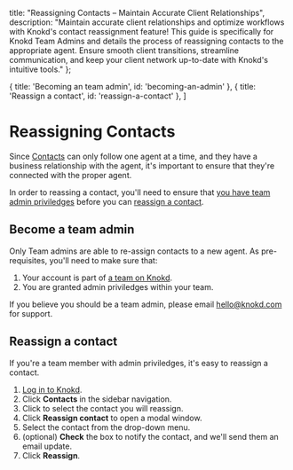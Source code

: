 
<meta name="og:title" content="Maintain Accurate Client Relationships with Knokd Contact Reassignment (For Team Admins)" />
<meta name="og:description" content="Ensure smooth client transitions! Learn how Knokd Team Admins can reassign contacts to the right agents. Maintain accurate client relationships & optimize workflows." />

  title: "Reassigning Contacts – Maintain Accurate Client Relationships",
  description: "Maintain accurate client relationships and optimize workflows with Knokd's contact reassignment feature! This guide is specifically for Knokd Team Admins and details the process of reassigning contacts to the appropriate agent. Ensure smooth client transitions, streamline communication, and keep your client network up-to-date with Knokd's intuitive tools."
};


  { title: 'Becoming an team admin', id: 'becoming-an-admin' },
  { title: 'Reassign a contact', id: 'reassign-a-contact' },
]

<HeroPattern />

# Reassigning Contacts

Since [Contacts](/contacts/add-contacts) can only follow one agent at a time, and they have a business relationship with the agent, it's important to ensure that they're connected with the proper agent.

<Note>In order to reassing a contact, you'll need to ensure that [you have team admin priviledges](#becoming-a-team-admin) before you can [reassign a contact](#reassign-a-contact).</Note>

## Become a team admin

Only Team admins are able to re-assign contacts to a new agent. As pre-requisites, you'll need to make sure that:

1. Your account is part of [a team on Knokd](http://localhost:3000/getting-started/sign-up-as-a-team).
2. You are granted admin priviledges within your team.

<Note>If you believe you should be a team admin, please email hello@knokd.com for support.</Note>

## Reassign a contact

If you're a team member with admin priviledges, it's easy to reassign a contact.

1. <a href="https://app.knokd.ca/login" target="_blank">Log in to Knokd</a>.
1. Click **Contacts** in the sidebar navigation.
1. Click to select the contact you will reassign.
1. Click **Reassign contact** to open a modal window.
1. Select the contact from the drop-down menu.
1. (optional) **Check** the box to notify the contact, and we'll send them an email update.
1. Click **Reassign**. 
